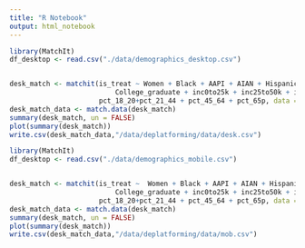 ```yaml
---
title: "R Notebook"
output: html_notebook
---
```




```r
library(MatchIt)
df_desktop <- read.csv("./data/demographics_desktop.csv")


desk_match <- matchit(is_treat ~ Women + Black + AAPI + AIAN + Hispanic + HS_or_less + Some_college +
                          College_graduate + inc0to25k + inc25to50k + inc50to75k + inc75to100k + pre_fringe_all +
                      pct_18_20+pct_21_44 + pct_45_64 + pct_65p, data = df_desktop, method = "cem", cutpoints= list(pre_fringe_all="scott"))
desk_match_data <- match.data(desk_match)
summary(desk_match, un = FALSE)
plot(summary(desk_match))
write.csv(desk_match_data,"/data/deplatforming/data/desk.csv")
```

```r
library(MatchIt)
df_desktop <- read.csv("./data/demographics_mobile.csv")


desk_match <- matchit(is_treat ~  Women + Black + AAPI + AIAN + Hispanic + HS_or_less + Some_college + 
                          College_graduate + inc0to25k + inc25to50k + inc50to75k + inc75to100k + pre_fringe_all +
                      pct_18_20+pct_21_44 + pct_45_64 + pct_65p, data = df_desktop, method = "cem", cutpoints= list(pre_fringe_all="scott"))
desk_match_data <- match.data(desk_match)
summary(desk_match, un = FALSE)
plot(summary(desk_match))
write.csv(desk_match_data,"/data/deplatforming/data/mob.csv")
```